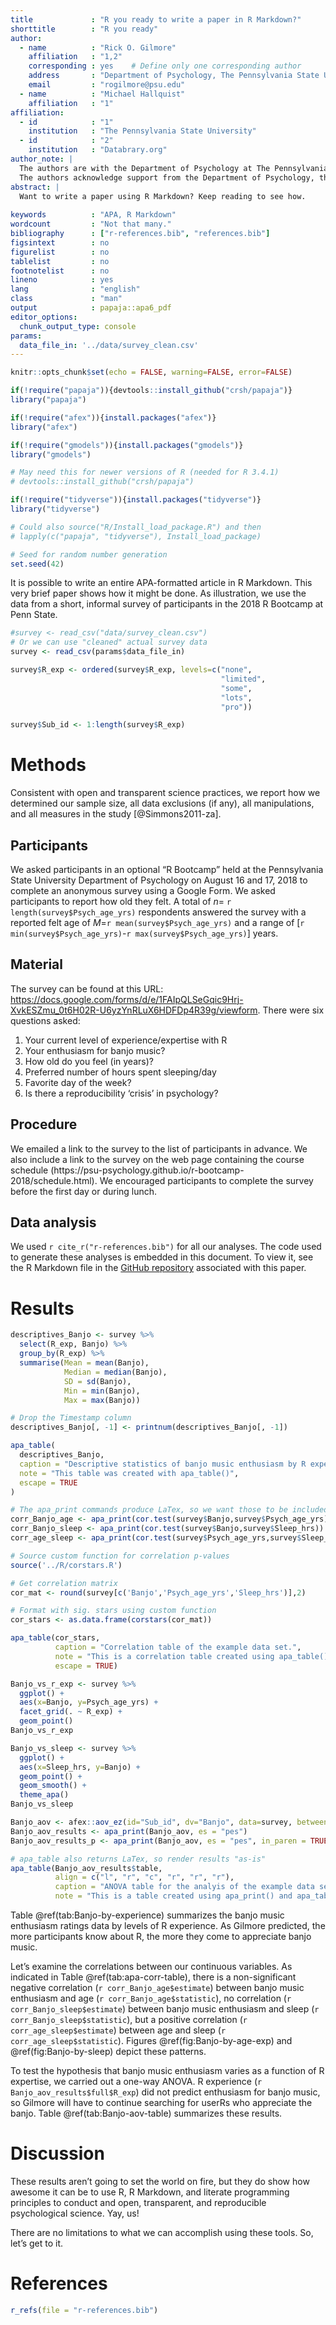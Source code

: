 ```yaml
---
title             : "R you ready to write a paper in R Markdown?"
shorttitle        : "R you ready"
author: 
  - name          : "Rick O. Gilmore"
    affiliation   : "1,2"
    corresponding : yes    # Define only one corresponding author
    address       : "Department of Psychology, The Pennsylvania State University, University Park, PA 16802 USA"
    email         : "rogilmore@psu.edu"
  - name          : "Michael Hallquist"
    affiliation   : "1"
affiliation:
  - id            : "1"
    institution   : "The Pennsylvania State University"
  - id            : "2"
    institution   : "Databrary.org"
author_note: |
  The authors are with the Department of Psychology at The Pennsylvania State University.
  The authors acknowledge support from the Department of Psychology, the Social, Life, & Engineering Sciences Imaging Center (SLEIC), and the Child Study Center's Open Data in Developmental Science (ODDS) initiative.
abstract: |
  Want to write a paper using R Markdown? Keep reading to see how.
  
keywords          : "APA, R Markdown"
wordcount         : "Not that many."
bibliography      : ["r-references.bib", "references.bib"]
figsintext        : no
figurelist        : no
tablelist         : no
footnotelist      : no
lineno            : yes
lang              : "english"
class             : "man"
output            : papaja::apa6_pdf
editor_options: 
  chunk_output_type: console
params:
  data_file_in: '../data/survey_clean.csv'
---
```


```r
knitr::opts_chunk$set(echo = FALSE, warning=FALSE, error=FALSE)
```

```r
if(!require("papaja")){devtools::install_github("crsh/papaja")}
library("papaja")

if(!require("afex")){install.packages("afex")}
library("afex")

if(!require("gmodels")){install.packages("gmodels")}
library("gmodels")

# May need this for newer versions of R (needed for R 3.4.1)
# devtools::install_github("crsh/papaja")

if(!require("tidyverse")){install.packages("tidyverse")}
library("tidyverse")

# Could also source("R/Install_load_package.R") and then
# lapply(c("papaja", "tidyverse"), Install_load_package)
```

```r
# Seed for random number generation
set.seed(42)
```

It is possible to write an entire APA-formatted article in R Markdown. 
This very brief paper shows how it might be done.
As illustration, we use the data from a short, informal survey of participants in the 2018 R Bootcamp at Penn State.
<!-- We predicted that higher levels of enthusiasm for banjo music would be reported by respondents with *lower* reported hours/day of preferred sleep, at least among younger respondents. -->

```r
#survey <- read_csv("data/survey_clean.csv")
# Or we can use "cleaned" actual survey data
survey <- read_csv(params$data_file_in)

survey$R_exp <- ordered(survey$R_exp, levels=c("none",
                                               "limited",
                                               "some",
                                               "lots",
                                               "pro"))

survey$Sub_id <- 1:length(survey$R_exp)
```

# Methods {#methods}
Consistent with open and transparent science practices, we report how we determined our sample size, all data exclusions (if any), all manipulations, and all measures in the study [@Simmons2011-za].

## Participants {#participants}

We asked participants in an optional "R Bootcamp" held at the Pennsylvania State University Department of Psychology on August 16 and 17, 2018 to complete an anonymous survey using a Google Form.
We asked participants to report how old they felt.
A total of $n=$ `r length(survey$Psych_age_yrs)` respondents answered the survey with a reported felt age of $M$=`r mean(survey$Psych_age_yrs)` and a range of [`r min(survey$Psych_age_yrs)`-`r max(survey$Psych_age_yrs)`] years. 

## Material {#material}

The survey can be found at this URL: <https://docs.google.com/forms/d/e/1FAIpQLSeGqic9Hrj-XvkESZmu_0t6H02R-U6yzYnRLuX6HDFDp4R39g/viewform>.
There were six questions asked:

1. Your current level of experience/expertise with R
2. Your enthusiasm for banjo music?
3. How old do you feel (in years)?
4. Preferred number of hours spent sleeping/day
5. Favorite day of the week?
6. Is there a reproducibility 'crisis' in psychology?

## Procedure {#procedure}

We emailed a link to the survey to the list of participants in advance.
We also include a link to the survey on the web page containing the course schedule (https://psu-psychology.github.io/r-bootcamp-2018/schedule.html).
We encouraged participants to complete the survey before the first day or during lunch.

## Data analysis {#data-analysis}
We used `r cite_r("r-references.bib")` for all our analyses.
The code used to generate these analyses is embedded in this document.
To view it, see the R Markdown file in the [GitHub repository](http://github.com/psu-psychology/r-bootcamp-2018/talks) associated with this paper.

# Results {#results}

```r
descriptives_Banjo <- survey %>%
  select(R_exp, Banjo) %>%
  group_by(R_exp) %>%
  summarise(Mean = mean(Banjo),
            Median = median(Banjo),
            SD = sd(Banjo),
            Min = min(Banjo),
            Max = max(Banjo))

# Drop the Timestamp column
descriptives_Banjo[, -1] <- printnum(descriptives_Banjo[, -1])

apa_table(
  descriptives_Banjo, 
  caption = "Descriptive statistics of banjo music enthusiasm by R experience.",
  note = "This table was created with apa_table()",
  escape = TRUE
)
```

```r
# The apa_print commands produce LaTex, so we want those to be included "as-is"
corr_Banjo_age <- apa_print(cor.test(survey$Banjo,survey$Psych_age_yrs))
corr_Banjo_sleep <- apa_print(cor.test(survey$Banjo,survey$Sleep_hrs))
corr_age_sleep <- apa_print(cor.test(survey$Psych_age_yrs,survey$Sleep_hrs))
```

```r
# Source custom function for correlation p-values
source('../R/corstars.R')

# Get correlation matrix
cor_mat <- round(survey[c('Banjo','Psych_age_yrs','Sleep_hrs')],2)

# Format with sig. stars using custom function
cor_stars <- as.data.frame(corstars(cor_mat))

apa_table(cor_stars,
          caption = "Correlation table of the example data set.",
          note = "This is a correlation table created using apa_table().",
          escape = TRUE)

```


```r
Banjo_vs_r_exp <- survey %>%
  ggplot() +
  aes(x=Banjo, y=Psych_age_yrs) +
  facet_grid(. ~ R_exp) +
  geom_point()
Banjo_vs_r_exp
```

```r
Banjo_vs_sleep <- survey %>%
  ggplot() +
  aes(x=Sleep_hrs, y=Banjo) +
  geom_point() +
  geom_smooth() +
  theme_apa()
Banjo_vs_sleep
```

```r
Banjo_aov <- afex::aov_ez(id="Sub_id", dv="Banjo", data=survey, between = "R_exp")
Banjo_aov_results <- apa_print(Banjo_aov, es = "pes")
Banjo_aov_results_p <- apa_print(Banjo_aov, es = "pes", in_paren = TRUE)
```

```r
# apa_table also returns LaTex, so render results "as-is"
apa_table(Banjo_aov_results$table,
          align = c("l", "r", "c", "r", "r", "r"),
          caption = "ANOVA table for the analyis of the example data set.",
          note = "This is a table created using apa_print() and apa_table().")
```

Table \@ref(tab:Banjo-by-experience) summarizes the banjo music enthusiasm ratings data by levels of R experience.
As Gilmore predicted, the more participants know about R, the more they come to appreciate banjo music. 

Let's examine the correlations between our continuous variables.
As indicated in Table \@ref(tab:apa-corr-table), there is a non-significant negative correlation (`r corr_Banjo_age$estimate`) between banjo music enthusiasm and age (`r corr_Banjo_age$statistic`), no correlation (`r corr_Banjo_sleep$estimate`) between banjo music enthusiasm and sleep (`r corr_Banjo_sleep$statistic`), but a positive correlation (`r corr_age_sleep$estimate`) between age and sleep (`r corr_age_sleep$statistic`). Figures \@ref(fig:Banjo-by-age-exp) and \@ref(fig:Banjo-by-sleep) depict these patterns.

To test the hypothesis that banjo music enthusiasm varies as a function of R expertise, we carried out a one-way ANOVA.
R experience (`r Banjo_aov_results$full$R_exp`) did not predict enthusiasm for banjo music, so Gilmore will have to continue searching for userRs who appreciate the banjo. 
Table \@ref(tab:Banjo-aov-table) summarizes these results.

# Discussion {#discussion}

These results aren't going to set the world on fire, but they do show how awesome it can be to use R, R Markdown, and literate programming principles to conduct and open, transparent, and reproducible psychological science. 
Yay, us!

There are no limitations to what we can accomplish using these tools. So, let's get to it.

<!-- This is a LaTex command -->
\newpage

# References

```r
r_refs(file = "r-references.bib")
```

<!-- This is also LaTex code -->
\setlength{\parindent}{-0.5in}
\setlength{\leftskip}{0.5in}
